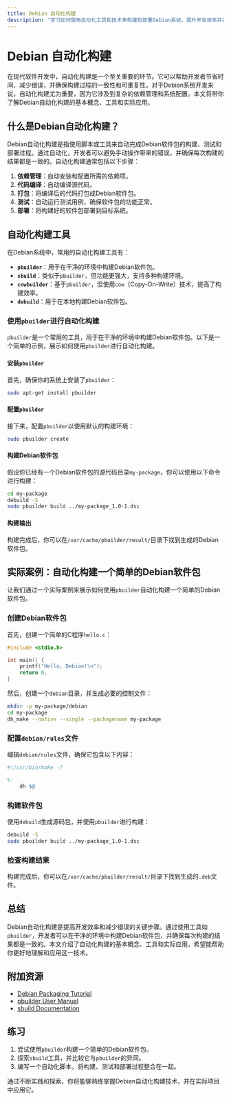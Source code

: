```yaml
---
title: Debian 自动化构建
description: "学习如何使用自动化工具和技术来构建和部署Debian系统，提升开发效率并减少人为错误。"
---
```


# Debian 自动化构建

在现代软件开发中，自动化构建是一个至关重要的环节。它可以帮助开发者节省时间、减少错误，并确保构建过程的一致性和可重复性。对于Debian系统开发来说，自动化构建尤为重要，因为它涉及到复杂的依赖管理和系统配置。本文将带你了解Debian自动化构建的基本概念、工具和实际应用。

## 什么是Debian自动化构建？

Debian自动化构建是指使用脚本或工具来自动完成Debian软件包的构建、测试和部署过程。通过自动化，开发者可以避免手动操作带来的错误，并确保每次构建的结果都是一致的。自动化构建通常包括以下步骤：

1. **依赖管理**：自动安装和配置所需的依赖项。
2. **代码编译**：自动编译源代码。
3. **打包**：将编译后的代码打包成Debian软件包。
4. **测试**：自动运行测试用例，确保软件包的功能正常。
5. **部署**：将构建好的软件包部署到目标系统。

## 自动化构建工具

在Debian系统中，常用的自动化构建工具有：

- **`pbuilder`**：用于在干净的环境中构建Debian软件包。
- **`sbuild`**：类似于`pbuilder`，但功能更强大，支持多种构建环境。
- **`cowbuilder`**：基于`pbuilder`，但使用`cow`（Copy-On-Write）技术，提高了构建效率。
- **`debuild`**：用于在本地构建Debian软件包。

### 使用`pbuilder`进行自动化构建

`pbuilder`是一个常用的工具，用于在干净的环境中构建Debian软件包。以下是一个简单的示例，展示如何使用`pbuilder`进行自动化构建。

#### 安装`pbuilder`

首先，确保你的系统上安装了`pbuilder`：

```bash
sudo apt-get install pbuilder
```

#### 配置`pbuilder`

接下来，配置`pbuilder`以使用默认的构建环境：

```bash
sudo pbuilder create
```

#### 构建Debian软件包

假设你已经有一个Debian软件包的源代码目录`my-package`，你可以使用以下命令进行构建：

```bash
cd my-package
debuild -S
sudo pbuilder build ../my-package_1.0-1.dsc
```

#### 构建输出

构建完成后，你可以在`/var/cache/pbuilder/result/`目录下找到生成的Debian软件包。

## 实际案例：自动化构建一个简单的Debian软件包

让我们通过一个实际案例来展示如何使用`pbuilder`自动化构建一个简单的Debian软件包。

### 创建Debian软件包

首先，创建一个简单的C程序`hello.c`：

```c
#include <stdio.h>

int main() {
    printf("Hello, Debian!\n");
    return 0;
}
```

然后，创建一个`debian`目录，并生成必要的控制文件：

```bash
mkdir -p my-package/debian
cd my-package
dh_make --native --single --packagename my-package
```

### 配置`debian/rules`文件

编辑`debian/rules`文件，确保它包含以下内容：

```makefile
#!/usr/bin/make -f

%:
	dh $@
```

### 构建软件包

使用`debuild`生成源码包，并使用`pbuilder`进行构建：

```bash
debuild -S
sudo pbuilder build ../my-package_1.0-1.dsc
```

### 检查构建结果

构建完成后，你可以在`/var/cache/pbuilder/result/`目录下找到生成的`.deb`文件。

## 总结

Debian自动化构建是提高开发效率和减少错误的关键步骤。通过使用工具如`pbuilder`，开发者可以在干净的环境中构建Debian软件包，并确保每次构建的结果都是一致的。本文介绍了自动化构建的基本概念、工具和实际应用，希望能帮助你更好地理解和应用这一技术。

## 附加资源

- [Debian Packaging Tutorial](https://wiki.debian.org/PackagingTutorial)
- [pbuilder User Manual](https://pbuilder-docs.readthedocs.io/en/latest/)
- [sbuild Documentation](https://wiki.debian.org/sbuild)

## 练习

1. 尝试使用`pbuilder`构建一个简单的Debian软件包。
2. 探索`sbuild`工具，并比较它与`pbuilder`的异同。
3. 编写一个自动化脚本，将构建、测试和部署过程整合在一起。

通过不断实践和探索，你将能够熟练掌握Debian自动化构建技术，并在实际项目中应用它。